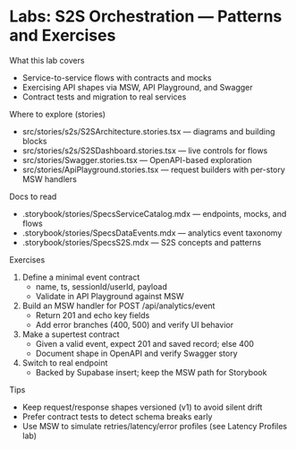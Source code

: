 # Labs: S2S Orchestration — Patterns and Exercises


<Meta title="Labs/S2S Orchestration" />

What this lab covers
- Service-to-service flows with contracts and mocks
- Exercising API shapes via MSW, API Playground, and Swagger
- Contract tests and migration to real services

Where to explore (stories)
- src/stories/s2s/S2SArchitecture.stories.tsx — diagrams and building blocks
- src/stories/s2s/S2SDashboard.stories.tsx — live controls for flows
- src/stories/Swagger.stories.tsx — OpenAPI-based exploration
- src/stories/ApiPlayground.stories.tsx — request builders with per-story MSW handlers

Docs to read
- .storybook/stories/SpecsServiceCatalog.mdx — endpoints, mocks, and flows
- .storybook/stories/SpecsDataEvents.mdx — analytics event taxonomy
- .storybook/stories/SpecsS2S.mdx — S2S concepts and patterns

Exercises
1) Define a minimal event contract
   - name, ts, sessionId/userId, payload
   - Validate in API Playground against MSW
2) Build an MSW handler for POST /api/analytics/event
   - Return 201 and echo key fields
   - Add error branches (400, 500) and verify UI behavior
3) Make a supertest contract
   - Given a valid event, expect 201 and saved record; else 400
   - Document shape in OpenAPI and verify Swagger story
4) Switch to real endpoint
   - Backed by Supabase insert; keep the MSW path for Storybook

Tips
- Keep request/response shapes versioned (v1) to avoid silent drift
- Prefer contract tests to detect schema breaks early
- Use MSW to simulate retries/latency/error profiles (see Latency Profiles lab)
